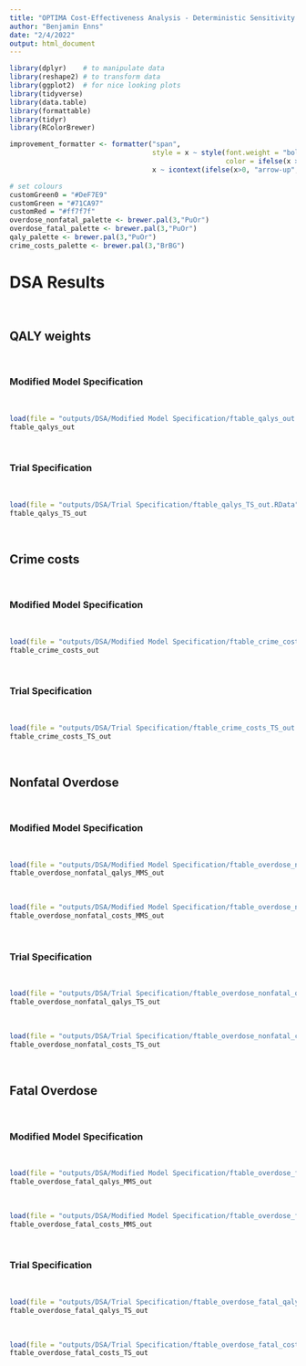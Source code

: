 ```yaml
---
title: "OPTIMA Cost-Effectiveness Analysis - Deterministic Sensitivity Analysis"
author: "Benjamin Enns"
date: "2/4/2022"
output: html_document
---
```


```r
library(dplyr)    # to manipulate data
library(reshape2) # to transform data
library(ggplot2)  # for nice looking plots
library(tidyverse)
library(data.table)
library(formattable)
library(tidyr)
library(RColorBrewer)
```

```r
improvement_formatter <- formatter("span", 
                                   style = x ~ style(font.weight = "bold", 
                                                     color = ifelse(x > 0, customGreen, ifelse(x < 0, customRed, "black"))), 
                                   x ~ icontext(ifelse(x>0, "arrow-up", "arrow-down"), x))

# set colours
customGreen0 = "#DeF7E9"
customGreen = "#71CA97"
customRed = "#ff7f7f"
overdose_nonfatal_palette <- brewer.pal(3,"PuOr")
overdose_fatal_palette <- brewer.pal(3,"PuOr")
qaly_palette <- brewer.pal(3,"PuOr")
crime_costs_palette <- brewer.pal(3,"BrBG")
```

# DSA Results
<p>&nbsp;</p>
## QALY weights
<p>&nbsp;</p>
### Modified Model Specification
<p>&nbsp;</p>
```r
load(file = "outputs/DSA/Modified Model Specification/ftable_qalys_out.RData")
ftable_qalys_out
```

<p>&nbsp;</p>
### Trial Specification
<p>&nbsp;</p>
```r
load(file = "outputs/DSA/Trial Specification/ftable_qalys_TS_out.RData")
ftable_qalys_TS_out
```

<p>&nbsp;</p>
## Crime costs
<p>&nbsp;</p>
### Modified Model Specification
<p>&nbsp;</p>
```r
load(file = "outputs/DSA/Modified Model Specification/ftable_crime_costs_out.RData")
ftable_crime_costs_out
```

<p>&nbsp;</p>
### Trial Specification
<p>&nbsp;</p>
```r
load(file = "outputs/DSA/Trial Specification/ftable_crime_costs_TS_out.RData")
ftable_crime_costs_TS_out
```

<p>&nbsp;</p>
## Nonfatal Overdose
<p>&nbsp;</p>
### Modified Model Specification
<p>&nbsp;</p>
```r
load(file = "outputs/DSA/Modified Model Specification/ftable_overdose_nonfatal_qalys_MMS_out.RData")
ftable_overdose_nonfatal_qalys_MMS_out
```

<p>&nbsp;</p>
```r
load(file = "outputs/DSA/Modified Model Specification/ftable_overdose_nonfatal_costs_MMS_out.RData")
ftable_overdose_nonfatal_costs_MMS_out
```

<p>&nbsp;</p>
### Trial Specification
<p>&nbsp;</p>
```r
load(file = "outputs/DSA/Trial Specification/ftable_overdose_nonfatal_qalys_TS_out.RData")
ftable_overdose_nonfatal_qalys_TS_out
```

<p>&nbsp;</p>
```r
load(file = "outputs/DSA/Trial Specification/ftable_overdose_nonfatal_costs_TS_out.RData")
ftable_overdose_nonfatal_costs_TS_out
```

<p>&nbsp;</p>
## Fatal Overdose
<p>&nbsp;</p>
### Modified Model Specification
<p>&nbsp;</p>
```r
load(file = "outputs/DSA/Modified Model Specification/ftable_overdose_fatal_qalys_MMS_out.RData")
ftable_overdose_fatal_qalys_MMS_out
```

<p>&nbsp;</p>
```r
load(file = "outputs/DSA/Modified Model Specification/ftable_overdose_fatal_costs_MMS_out.RData")
ftable_overdose_fatal_costs_MMS_out
```

<p>&nbsp;</p>
### Trial Specification
<p>&nbsp;</p>
```r
load(file = "outputs/DSA/Trial Specification/ftable_overdose_fatal_qalys_TS_out.RData")
ftable_overdose_fatal_qalys_TS_out
```

<p>&nbsp;</p>
```r
load(file = "outputs/DSA/Trial Specification/ftable_overdose_fatal_costs_TS_out.RData")
ftable_overdose_fatal_costs_TS_out
```